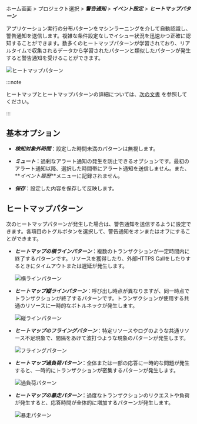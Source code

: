 ホーム画面 > プロジェクト選択 > **_警告通知_** > **_イベント設定_** > **_ヒートマップパターン_**

アプリケーション実行の分布パターンをマシンラーニングを介して自動認識し、警告通知を送信します。複雑な条件設定なしでイシュー状況を迅速かつ正確に認知することができます。数多くのヒートマップパターンが学習されており、リアルタイムで収集されるデータから学習されたパターンと類似したパターンが発生すると警告通知を受けることができます。

![ヒートマップパターン](/img/set-event-heatmap.png)

:::note

ヒートマップとヒートマップパターンの詳細については、[次の文書](trs-view) を参照してください。

:::

## 基本オプション

-   **_検知対象外時間_**：設定した時間未満のパターンは無視します。

-   **_ミュート_**：過剰なアラート通知の発生を防止できるオプションです。最初のアラート通知以降、選択した時間帯にアラート通知を送信しません。また、**_イベント履歴_**メニューに記録されません。

-   **_保存_**：設定した内容を保存して反映します。

## ヒートマップパターン

次のヒートマップパターンが発生した場合は、警告通知を送信するように設定できます。各項目のトグルボタンを選択して、警告通知をオンまたはオフにすることができます。

-   **_ヒートマップの横ラインパターン_**：複数のトランザクションが一定時間内に終了するパターンです。リソースを獲得したり、外部HTTPS Callをしたりするときにタイムアウトまたは遅延が発生します。

    ![横ラインパターン](/img/blog_49_04.png)

-   **_ヒートマップ縦ラインパターン_**：呼び出し時点が異なりますが、同一時点でトランザクションが終了するパターンです。トランザクションが使用する共通のリソースに一時的なボトルネックが発生します。

    ![縦ラインパターン](/img/blog_49_05.png)

-   **_ヒートマップのフライングパターン_**：特定リソースやログのような共通リソース不足現象で、間隔をあけて波打つような現象のパターンが発生します。

    ![フライングパターン](/img/blog_49_06.png)

-   **_ヒートマップ過負荷パターン_**：全体または一部の応答に一時的な問題が発生すると、一時的にトランザクションが密集するパターンが発生します。

    ![過負荷パターン](/img/blog_49_07.png)

-   **_ヒートマップの暴走パターン_**：過度なトランザクションのリクエストや負荷が発生すると、応答時間が全体的に増加するパターンが発生します。

    ![暴走パターン](/img/blog_49_08.png)
